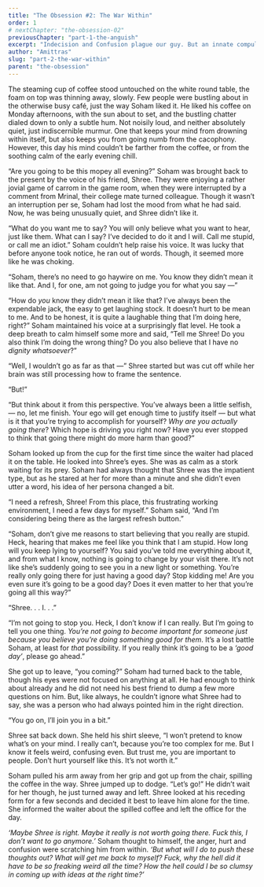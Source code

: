 ```yaml
---
title: "The Obsession #2: The War Within"
order: 1
# nextChapter: "the-obsession-02"
previousChapter: "part-1-the-anguish"
excerpt: "Indecision and Confusion plague our guy. But an innate compulsion makes him deaf to advises. PART 1 OF A SIX PART SERIES."
author: "Amittras"
slug: "part-2-the-war-within"
parent: "the-obsession"
---
```


The steaming cup of coffee stood untouched on the white round table, the foam on top was thinning away, slowly. Few people were bustling about in the otherwise busy café, just the way Soham liked it. He liked his coffee on Monday afternoons, with the sun about to set, and the bustling chatter dialed down to only a subtle hum. Not noisily loud, and neither absolutely quiet, just indiscernible murmur. One that keeps your mind from drowning within itself, but also keeps you from going numb from the cacophony. However, this day his mind couldn’t be farther from the coffee, or from the soothing calm of the early evening chill.

“Are you going to be this mopey all evening?” Soham was brought back to the present by the voice of his friend, Shree. They were enjoying a rather jovial game of carrom in the game room, when they were interrupted by a comment from Mrinal, their college mate turned colleague. Though it wasn’t an interruption per se, Soham had lost the mood from what he had said. Now, he was being unusually quiet, and Shree didn’t like it.

“What do you want me to say? You will only believe what you want to hear, just like them. What can I say? I’ve decided to do it and I will. Call me stupid, or call me an idiot.” Soham couldn’t help raise his voice. It was lucky that before anyone took notice, he ran out of words. Though, it seemed more like he was choking.

“Soham, there’s no need to go haywire on me. You know they didn’t mean it like that. And I, for one, am not going to judge you for what you say —”

“How do _you_ know they didn’t mean it like that? I’ve always been the expendable jack, the easy to get laughing stock. It doesn’t hurt to be mean to me. And to be honest, it is quite a laughable thing that I’m doing here, right?” Soham maintained his voice at a surprisingly flat level. He took a deep breath to calm himself some more and said, “Tell me Shree! Do you also think I’m doing the wrong thing? Do you also believe that I have no _dignity whatsoever_?”

“Well, I wouldn’t go as far as that —” Shree started but was cut off while her brain was still processing how to frame the sentence.

“But!”

“But think about it from this perspective. You’ve always been a little selfish, — no, let me finish. Your ego will get enough time to justify itself — but what is it that you’re trying to accomplish for yourself? _Why are you actually going there_? Which hope is driving you right now? Have you ever stopped to think that going there might do more harm than good?”

Soham looked up from the cup for the first time since the waiter had placed it on the table. He looked into Shree’s eyes. She was as calm as a stork waiting for its prey. Soham had always thought that Shree was the impatient type, but as he stared at her for more than a minute and she didn’t even utter a word, his idea of her persona changed a bit.

“I need a refresh, Shree! From this place, this frustrating working environment, I need a few days for myself.” Soham said, “And I’m considering being there as the largest refresh button.”

“Soham, don’t give me reasons to start believing that you really are stupid. Heck, hearing that makes me feel like you think that I am stupid. How long will you keep lying to yourself? You said you’ve told me everything about it, and from what I know, nothing is going to change by your visit there. It’s not like she’s suddenly going to see you in a new light or something. You’re really only going there for just having a good day? Stop kidding me! Are you even sure it’s going to be a good day? Does it even matter to her that you’re going all this way?”

“Shree. . . I. . .”

“I’m not going to stop you. Heck, I don’t know if I can really. But I’m going to tell you one thing. _You’re not going to become important for someone just because you believe you’re doing something good for them_. It’s a lost battle Soham, at least for _that_ possibility. If you really think it’s going to be a _‘good day’_, please go ahead.”

She got up to leave, “you coming?” Soham had turned back to the table, though his eyes were not focused on anything at all. He had enough to think about already and he did not need his best friend to dump a few more questions on him. But, like always, he couldn’t ignore what Shree had to say, she was a person who had always pointed him in the right direction.

“You go on, I’ll join you in a bit.”

Shree sat back down. She held his shirt sleeve, “I won’t pretend to know what’s on your mind. I really can’t, because you’re too complex for me. But I know it feels weird, confusing even. But trust me, you are important to people. Don’t hurt yourself like this. It’s not worth it.”

Soham pulled his arm away from her grip and got up from the chair, spilling the coffee in the way. Shree jumped up to dodge. “Let’s go!” He didn’t wait for her though, he just turned away and left. Shree looked at his receding form for a few seconds and decided it best to leave him alone for the time. She informed the waiter about the spilled coffee and left the office for the day.

_‘Maybe Shree is right. Maybe it really is not worth going there. Fuck this, I don’t want to go anymore.’_ Soham thought to himself, the anger, hurt and confusion were scratching him from within. _‘But what will I do to push these thoughts out? What will get me back to myself? Fuck, why the hell did it have to be so freaking weird all the time? How the hell could I be so clumsy in coming up with ideas at the right time?’_
